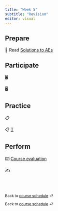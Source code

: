 ```yaml
---
title: "Week 5"
subtitle: "Revision"
editor: visual
---
```


## Prepare

📖 Read [Solutions to AEs](https://canvas.upenn.edu/courses/1680632/files)

## Participate

🖥️

🖥️

## Practice

📋

📋 [T](/ae/ae-5.html)

## Perform

⌨️ [Course evaluation](https://docs.google.com/forms/d/e/1FAIpQLSfVAetsQsepJRd_OOK3kfF_Mv9iibSeLRB2miV27asn2uTRmw/viewform)

✍️

<br><br>

::: {style="font-size: 0.875em;"}
Back to [course schedule](/ "Course schedule") ⏎
:::

::: {style="font-size: 0.875em;"}
Back to [course schedule](/ "Course schedule") ⏎
:::
